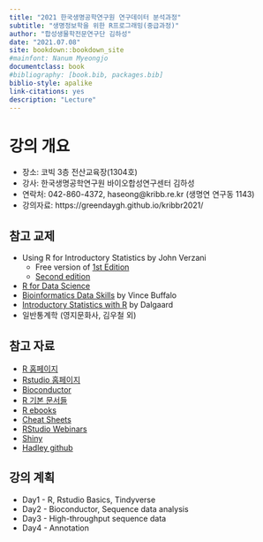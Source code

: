 ```yaml
--- 
title: "2021 한국생명공학연구원 연구데이터 분석과정"
subtitle: "생명정보학을 위한 R프로그래밍(중급과정)"
author: "합성생물학전문연구단 김하성"
date: "2021.07.08"
site: bookdown::bookdown_site
#mainfont: Nanum Myeongjo
documentclass: book
#bibliography: [book.bib, packages.bib]
biblio-style: apalike
link-citations: yes
description: "Lecture"
---
```




# 강의 개요 {#introduction}
- 장소: 코빅 3층 전산교육장(1304호)
- 강사: 한국생명공학연구원 바이오합성연구센터 김하성
- 연락처: 042-860-4372, haseong@kribb.re.kr (생명연 연구동 1143)
- 강의자료: https://greendaygh.github.io/kribbr2021/

## 참고 교제 {#References_n_books}
- Using R for Introductory Statistics by John Verzani
  - Free version of [1st Edition](https://cran.r-project.org/doc/contrib/Verzani-SimpleR.pdf)
  - [Second edition](https://www.crcpress.com/Using-R-for-Introductory-Statistics-Second-Edition/Verzani/p/book/9781466590731)
- [R for Data Science](https://r4ds.had.co.nz) 
- [Bioinformatics Data Skills](http://2.droppdf.com/files/5aTvl/bioinformatics-data-skills.pdf) by Vince Buffalo
- [Introductory Statistics with R](http://www.academia.dk/BiologiskAntropologi/Epidemiologi/PDF/Introductory_Statistics_with_R__2nd_ed.pdf) by Dalgaard
- 일반통계학 (영지문화사, 김우철 외)

## 참고 자료 {#References}
- [R 홈페이지](https://www.r-project.org/)
- [Rstudio 홈페이지](https://www.rstudio.com/)
- [Bioconductor](https://www.bioconductor.org/)
- [R 기본 문서들](https://cran.r-project.org/manuals.html) 
- [R ebooks](https://bookdown.org/)
- [Cheat Sheets](https://www.rstudio.com/resources/cheatsheets/)
- [RStudio Webinars](https://resources.rstudio.com/)
- [Shiny](http://shiny.rstudio.com/tutorial/)
- [Hadley github](https://github.com/hadley)

## 강의 계획 {#Schedule}

- Day1 - R, Rstudio Basics, Tindyverse 
- Day2 - Bioconductor, Sequence data analysis
- Day3 - High-throughput sequence data
- Day4 - Annotation 
